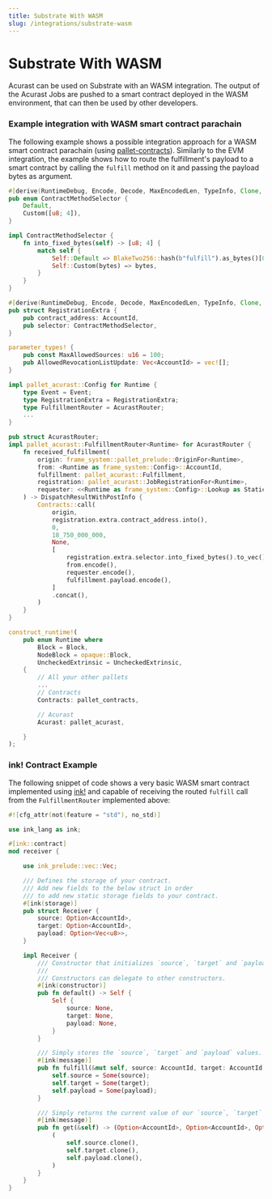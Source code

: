 ```yaml
---
title: Substrate With WASM
slug: /integrations/substrate-wasm
---
```


# Substrate With WASM

Acurast can be used on Substrate with an WASM integration. The output of the Acurast Jobs are pushed to a smart contract deployed in the WASM environment, that can then be used by other developers.

### Example integration with WASM smart contract parachain

The following example shows a possible integration approach for a WASM smart contract parachain (using [pallet-contracts](https://github.com/paritytech/substrate/tree/master/frame/contracts)).
Similarly to the EVM integration, the example shows how to route the fulfillment's payload to a smart contract by calling the `fulfill` method on it and passing the payload bytes as argument.

```rust
#[derive(RuntimeDebug, Encode, Decode, MaxEncodedLen, TypeInfo, Clone, PartialEq, Eq)]
pub enum ContractMethodSelector {
	Default,
	Custom([u8; 4]),
}

impl ContractMethodSelector {
	fn into_fixed_bytes(self) -> [u8; 4] {
		match self {
			Self::Default => BlakeTwo256::hash(b"fulfill").as_bytes()[0..4].try_into().unwrap(),
			Self::Custom(bytes) => bytes,
		}
	}
}

#[derive(RuntimeDebug, Encode, Decode, MaxEncodedLen, TypeInfo, Clone, PartialEq, Eq)]
pub struct RegistrationExtra {
	pub contract_address: AccountId,
	pub selector: ContractMethodSelector,
}

parameter_types! {
	pub const MaxAllowedSources: u16 = 100;
	pub AllowedRevocationListUpdate: Vec<AccountId> = vec![];
}

impl pallet_acurast::Config for Runtime {
	type Event = Event;
	type RegistrationExtra = RegistrationExtra;
	type FulfillmentRouter = AcurastRouter;
	...
}

pub struct AcurastRouter;
impl pallet_acurast::FulfillmentRouter<Runtime> for AcurastRouter {
	fn received_fulfillment(
		origin: frame_system::pallet_prelude::OriginFor<Runtime>,
		from: <Runtime as frame_system::Config>::AccountId,
		fulfillment: pallet_acurast::Fulfillment,
		registration: pallet_acurast::JobRegistrationFor<Runtime>,
		requester: <<Runtime as frame_system::Config>::Lookup as StaticLookup>::Target,
	) -> DispatchResultWithPostInfo {
		Contracts::call(
			origin,
			registration.extra.contract_address.into(),
			0,
			18_750_000_000,
			None,
			[
				registration.extra.selector.into_fixed_bytes().to_vec(),
				from.encode(),
				requester.encode(),
				fulfillment.payload.encode(),
			]
			.concat(),
		)
	}
}

construct_runtime!(
	pub enum Runtime where
		Block = Block,
		NodeBlock = opaque::Block,
		UncheckedExtrinsic = UncheckedExtrinsic,
	{
		// All your other pallets
		...
		// Contracts
		Contracts: pallet_contracts,

		// Acurast
		Acurast: pallet_acurast,

	}
);
```

### ink! Contract Example

The following snippet of code shows a very basic WASM smart contract implemented using [ink!](https://github.com/paritytech/ink) and capable of receiving the routed `fulfill` call from the `FulfillmentRouter` implemented above:

```rust
#![cfg_attr(not(feature = "std"), no_std)]

use ink_lang as ink;

#[ink::contract]
mod receiver {

    use ink_prelude::vec::Vec;

    /// Defines the storage of your contract.
    /// Add new fields to the below struct in order
    /// to add new static storage fields to your contract.
    #[ink(storage)]
    pub struct Receiver {
        source: Option<AccountId>,
        target: Option<AccountId>,
        payload: Option<Vec<u8>>,
    }

    impl Receiver {
        /// Constructor that initializes `source`, `target` and `payload` to `None`.
        ///
        /// Constructors can delegate to other constructors.
        #[ink(constructor)]
        pub fn default() -> Self {
            Self {
                source: None,
                target: None,
                payload: None,
            }
        }

        /// Simply stores the `source`, `target` and `payload` values.
        #[ink(message)]
        pub fn fulfill(&mut self, source: AccountId, target: AccountId, payload: Vec<u8>) {
            self.source = Some(source);
            self.target = Some(target);
            self.payload = Some(payload);
        }

        /// Simply returns the current value of our `source`, `target` and `payload`.
        #[ink(message)]
        pub fn get(&self) -> (Option<AccountId>, Option<AccountId>, Option<Vec<u8>>) {
            (
                self.source.clone(),
                self.target.clone(),
                self.payload.clone(),
            )
        }
    }
}
```
